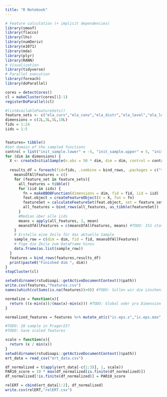```yaml
---
title: "R Notebook"
---
```


```r
# Feature calculation (+ implicit dependencies)
library(smoof)
library(flacco)
library(lhs)
library(numDeriv)
library(e1071)
library(mda)
library(plyr)
library(RANN)
# Visualization
library(tidyverse)
# Parallel execution
library(foreach)
library(doParallel)
```

```r
cores = detectCores()
cl = makeCluster(cores[1]-1)
registerDoParallel(cl)

#listAvailableFeatureSets()
feature_sets <- c("ela_curv","ela_conv","ela_distr","ela_level","ela_local","ela_meta","basic","cm_angle","disp","ic","nbc","pca") #TODO: Passt?
dimensions = c(2L,3L,5L,10L)
fids = 1:24
iids = 1:5


features= tibble()
#Set domain of the sampled functions
control = list("init_sample.lower" = -5, "init_sample.upper" = 5, "init_sample.type" = "lhs")
for (dim in dimensions) {
  X <- createInitialSample(n.obs = 50 * dim, dim = dim, control = control) #TODO: Für jede Dimension neu samplen?
  
  results_df = foreach(fid=fids, .combine = bind_rows, .packages = c("tidyverse","flacco","smoof")) %dopar% {
    meansOfAllFeatures = c()
    for (feature_set in feature_sets){
      all_features = tibble()
      for (iid in iids) {
        fn = makeBBOBFunction(dimensions = dim, fid = fid, iid = iid)
        feat.object = createFeatureObject(X = X, fun = fn)
        featureSet = calculateFeatureSet(feat.object, set = feature_set)
        all_features = bind_rows(all_features, as_tibble(featureSet))
      }
      #Median über alle iids
      means = apply(all_features, 2, mean)
      meansOfAllFeatures = c(meansOfAllFeatures, means) #TODO: 151 statt 102
    }
    # Erstelle eine Zeile für das aktuelle Sample
    sample_row = c(dim = dim, fid = fid, meansOfAllFeatures)
    # Füge die Zeile zum DataFrame hinzu
    data.frame(as.list(sample_row))
  }
  features = bind_rows(features,results_df)
  print(paste0("Finished dim ", dim))
}
stopCluster(cl)
```

```r
setwd(dirname(rstudioapi::getActiveDocumentContext()$path))
write.csv(features,"features.csv")
names(which(colSums(is.na(features))>0)) #TODO: Sollen wir die Löschen? Prager löscht die
```

```r
normalize = function(x){
  return ((x-min(x))/(max(x)-min(x))) #TODO: Global oder pro Dimension
}

normalized_features = features %>% mutate_at(c("ic.eps.s","ic.eps.max","ic.eps.ratio","ela_meta.lin_simple.intercept","ela_meta.lin_simple.coef.min","ela_meta.lin_simple.coef.max","pca.expl_var.cov_init","pca.expl_var_PC1.cov_init"), normalize)

#TODO: 20 sample in Prager23?
#TODO: Save scaled features
```

```r
scale = function(x){
  return (x / min(x))
}
setwd(dirname(rstudioapi::getActiveDocumentContext()$path))
ert_data = read_csv("ert_data.csv")

df_normalized = t(apply(ert_data[-c(1:3)], 1, scale))
PAR10_score = 10 * max(df_normalized[is.finite(df_normalized)])
df_normalized[!is.finite(df_normalized)] = PAR10_score

relERT = cbind(ert_data[1:2], df_normalized)
write.csv(relERT,"relERT.csv")
```



